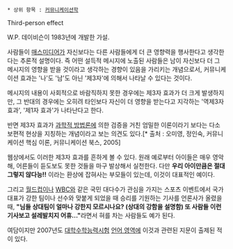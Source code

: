  * 상위 항목 : [[커뮤니케이션학]]

Third-person effect

W.P. 데이비슨이 1983년에 개발한 가설.

사람들이 [[매스미디어]]가 자신보다는 다른 사람들에게 더 큰 영향력을 행사한다고 생각한다는 추론적 설명이다. 즉 어떤 설득적 메시지에 노출된 사람들은 남이 자신보다 더 그 메시지의 영향을 받을 것이라고 생각하는 경향이 있음을 가리키는 개념으로서, 커뮤니케이션 효과는 '나'도 '남'도 아닌 '제3자'에 의해서 나타날 수 있다는 것이다.

메시지의 내용이 사회적으로 바람직하지 못한 경우에는 제3자 효과가 더 크게 발생하지만,  그 반대의 경우에는 오히려 타인보다 자신이 더 영향을 받는다고 지각하는 '역제3자 효과', '제1자 효과'가 나타난다고 한다. 

반면 제3자 효과가 [[과학적 방법]]론에 의한 검증을 거친 엄밀한 이론이라기 보다는 다소 보편적 현상을 지칭하는 개념이라고 보는 의견도 있다.[* 출처 : 오미영, 정인숙, 커뮤니케이션 핵심 이론, 커뮤니케이션 북스, 2005]

웹상에서도 이러한 제3자 효과를 흔하게 볼 수 있다. 원래 예로부터 아이들은 매우 영악해, 어른들이 듣도보도 못한 것들을 마구 발상해서 실천한다. 다만 '''우리 아이만큼은 절대 그렇지 않다능!!''' 이라는 환상에 잡혀사는 부모들이 있는데, 이것이 대표적인 예이다.

그리고 [[월드컵]]이나 [[WBC]]와 같은 국민 대다수가 관심을 가지는 스포츠 이벤트에서 국가대표가 강한 팀이나 선수와 맞붙게 되었을 때 승리를 기원하는 기사를 언론사가 올렸을 때, '''"님들 상대팀이 얼마나 강한지 모르시나요? (상대의 강함을 설명함) 또 사람들 이런 기사보고 설레발치지 어휴..."'''라면서 혀를 차는 사람들도 예가 된다. 

여담이지만 2007년도 [[대학수학능력시험]] [[언어 영역]]에 이것과 관련된 지문이 출제된 적이 있다. 
